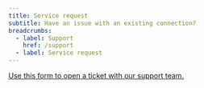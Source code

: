 ```yaml
---
title: Service request
subtitle: Have an issue with an existing connection?
breadcrumbs:
  - label: Support
    href: /support
  - label: Service request
---
```

[Use this form to open a ticket with our support team.](https://app.smartsheetgov.com/b/form/ff33efa457be461c9893301d4c0ec12d)